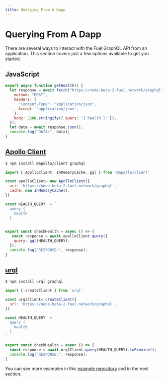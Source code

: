 ```yaml
---
title: Querying From A Dapp
---
```


# Querying From A Dapp

There are several ways to interact with the Fuel GraphQL API from an application. 
This section covers just a few options available to get you started.

## JavaScript

```javascript
export async function getHealth() {
  let response = await fetch("https://node-beta-2.fuel.network/graphql", {
    method: "POST",
    headers: {
      "Content-Type": "application/json",
      Accept: "application/json",
    },
    body: JSON.stringify({ query: "{ health }" }),
  });
  let data = await response.json();
  console.log("DATA:", data);
}
```
## [Apollo Client](https://www.apollographql.com/apollo-client/)

```bash
$ npm install @apollo/client graphql
```

```javascript
import { ApolloClient, InMemoryCache, gql } from '@apollo/client'

const apolloClient= new ApolloClient({
  uri: 'https://node-beta-2.fuel.network/graphql',
  cache: new InMemoryCache(),
})

const HEALTH_QUERY  = `
  query {
    health
  }
`

export const checkHealth = async () => {
   const response = await apolloClient.query({
    query: gql(HEALTH_QUERY),
  });
  console.log("RESPONSE:", response);
}
```

## [urql](https://formidable.com/open-source/urql/)

```bash
$ npm install urql graphql
```

```javascript
import { createClient } from 'urql'

const urqlClient= createClient({
  url: 'https://node-beta-2.fuel.network/graphql',
})

const HEALTH_QUERY  = `
  query {
    health
  }
`

export const checkHealth = async () => {
  const response = await urqlClient.query(HEALTH_QUERY).toPromise();
  console.log("RESPONSE:", response);
}
```

You can see more examples in this [example repository](https://github.com/sarahschwartz/fuel-graphql-api-examples) and in the next section.
